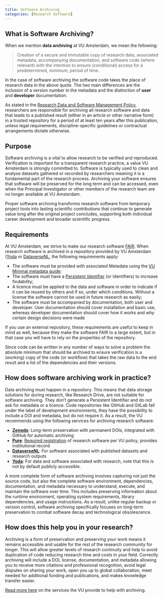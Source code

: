 ```yaml
---
title: Software Archiving
categories: [Research Software]
---
```


## What is Software Archiving?

When we mention **data archiving** at VU Amsterdam, we mean the following:

> Creation of a secure and immutable copy of research data, associated metadata, accompanying documentation, and software code (where relevant) with the intention to ensure (conditional) access for a predetermined, minimum, period of time.

In the case of software archiving the software code takes the place of research data in the above quote. The two main differences are the inclusion of a version number in the metadata and the distinction of **user** and **developer** documentation.

As stated in the [Research Data and Software Management Policy](../topics/research-data-and-software-management-policy.qmd), researchers are responsible for archiving all research software and data that leads to a published result (either in an article or other narrative form) in a trusted repository for a period of at least ten years after this publication, unless legal requirements, discipline-specific guidelines or contractual arrangements dictate otherwise.

## Purpose

Software archiving is a vital to allow research to be verified and reproduced. Verification is important for a transparent research practice, a value VU Amsterdam is strongly committed to. Software is typically used to clean and analyse datasets gathered or recorded by researchers meaning it is a fundamental part of the research process. Archiving your software ensures that software will be preserved for the long term and can be accessed, even when the Principal Investigator or other members of the research team are no longer available at VU Amsterdam.

Proper software archiving transforms research software from temporary project tools into lasting scientific contributions that continue to generate value long after the original project concludes, supporting both individual career development and broader scientific progress.

## Requirements 

At VU Amsterdam, we strive to make our research software [FAIR](../topics/fair-principles.qmd). When research software is archived in a repository provided by VU Amsterdam ([Yoda](https://publication.yoda.vu.nl/) or [DataverseNL](https://dataverse.nl/dataverse/vuamsterdam), the following requirements apply:

- The software must be provided with associated Metadata using the [VU Minimal metadata guide](https://github.com/vu-rdm-tech/metadata/blob/main/minimal_metadata_guide.md);
- The software must have a [Persistent identifier](../topics/persistent-identifier.qmd) (or Identifiers) to increase findability;
- A licence must be applied to the data and software in order to indicate if it can be reused by others and if so, under which conditions. Without a license the software cannot be used in future research as easily;
-  The software must be accompanied by documentation, both user and developer. User documentation should cover installation and basic use, whereas developer documentation should cover how it works and why certain design decisions were made

If you use an external repository, these requirements are useful to keep in mind as well, because they make the software FAIR to a large extent, but in that case you will have to rely on the properties of the repository.

Since code can be written in any number of ways to solve a problem the absolute minimum that should be archived to ensure verification is a (working) copy of the code (or workflow) that takes the raw data to the end result and a list of the dependencies and their versions.

## How does software archiving work in practice?

Data archiving must happen in a repository. This means that data storage solutions for during research, like Research Drive, are not suitable for software archiving. They don’t generate a Persistent Identifier and do not ask for metadata or a licence. Code repositories like GitHub and GitLab fall under the label of development environments, they have the possibility to include a DOI and metadata, but do not require it. As a result, the VU recommends using the following services for archiving research software:

- **[Zenodo](https://zenodo.org/)**: Long-term preservation with permanent DOIs, integrated with GitHub for automatic archiving
- **[Pure](https://research.vu.nl/admin)**: [Required registration](software-registration.qmd) of research software per VU policy, provides institutional record
- **[DataverseNL](https://dataverse.nl/)**: For software associated with published datasets and research outputs
- **[Yoda](https://yoda.vu.nl/site/)**: For data and software associated with research, note that this is not by default publicly accessible.

A more complete form of software archiving involves capturing not just the source code, but also the complete software environment, dependencies, documentation, and metadata necessary to understand, execute, and maintain the software over time. This includes preserving information about the runtime environment, operating system requirements, library dependencies, and usage instructions. As a result, unlike regular backup or version control, software archiving specifically focuses on long-term preservation to combat software decay and technological obsolescence.

## How does this help you in your research?

Archiving is a form of preservation and preserving your work means it remains accessible and usable for the rest of the research community for longer. This will allow greater levels of research continuity and help to avoid duplication of code reducing research time and costs in your field. Correctly archiving will include a DOI, license, documentation, and metadata allowing you to receive more citations and professional recognition, avoid legal disputes on sharing your work, open you up to global collaboration, meet needed for additional funding and publications, and makes knowledge transfer easier. 


[Read more here]() on the services the VU provide to help with archiving.
